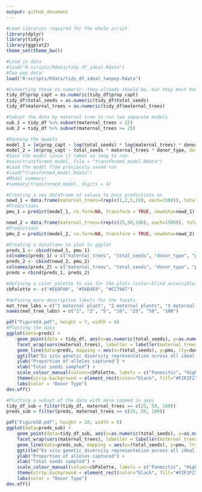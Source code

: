 ```yaml
---
output: github_document
---
```


```r
#Load libraries required for the whole script
library(dplyr)
library(tidyr)
library(ggplot2)
theme_set(theme_bw())

#Load in data 
#load("R-scripts/Rdata/tidy_df_ideal.Rdata")
#Two pop data:
load("R-scripts/Rdata/tidy_df_ideal_twopop.Rdata")
```

```r
#Converting these to numeric--they already should be, but they must have been converted accidentally when making the matrix a dataframe, etc...
tidy_df$prop_capt = as.numeric(tidy_df$prop_capt)
tidy_df$total_seeds = as.numeric(tidy_df$total_seeds)
tidy_df$maternal_trees = as.numeric(tidy_df$maternal_trees)

#Subset the data by maternal tree to run two separate models 
sub_1 = tidy_df %>% subset(maternal_trees < 25)
sub_2 = tidy_df %>% subset(maternal_trees >= 25)

#Running the models
model_1 = lm(prop_capt ~ log(total_seeds) * log(maternal_trees) * donor_type, data = sub_1)
model_2 = lm(prop_capt ~ total_seeds * maternal_trees * donor_type, data = sub_2)
#Save the model since it takes so long to run
#save(transformed_model, file = "transformed_model.Rdata")
#Load the model from previously saved run
#load("transformed_model.Rdata")
#Model summary! 
#summary(transformed_model, digits = 4)
```

```r
#Creating a new dataframe of values to base predictions on 
newd_1 = data.frame(maternal_trees=(rep(c(1,2,5,10), each=1500)), total_seeds=rep(seq(1,500,1),12), donor_type=factor(rep((rep(c("all_eligible", "all_same", "skewed"), each=500)), 4)))
#Predictions 
pmu_1 = predict(model_1, re.form=NA, transform = TRUE, newdata=newd_1)

newd_2 = data.frame(maternal_trees=(rep(c(25,50,100), each=1500)), total_seeds=rep(seq(1,500,1),9), donor_type=factor(rep((rep(c("all_eligible", "all_same", "skewed"), each=500)), 3)))
#Predictions 
pmu_2 = predict(model_2, re.form=NA, transform = TRUE, newdata=newd_2)

#Creating a dataframe to plot in ggplot 
preds_1 <- cbind(newd_1, pmu_1)
colnames(preds_1) = c("maternal_trees", "total_seeds", "donor_type", "pmu")
preds_2 <- cbind(newd_2, pmu_2)
colnames(preds_2) = c("maternal_trees", "total_seeds", "donor_type", "pmu")
preds = rbind(preds_1, preds_2)

#defining a color palette to use for the plots (color-blind accessible)
cbPalette <- c("#E69F00", "#56B4E9", "#CC79A7")

#defining more descriptive labels for the facets 
mat_tree_labs = c("1 maternal plant", "2 maternal plants", "5 maternal plants", "10 maternal plants", "25 maternal plants", "50 maternal plants", "100 maternal plants")
names(mat_tree_labs) = c("1", "2", "5", "10", "25", "50", "100") 

pdf("FigureS4.pdf", height = 7, width = 8)
#Plotting the data
ggplot(data=preds) +
    geom_point(data = tidy_df, aes(x=as.numeric(total_seeds), y=as.numeric(prop_capt), color=donor_type), alpha=0.25) +
    facet_wrap(vars(maternal_trees), labeller = labeller(maternal_trees = mat_tree_labs)) +
    geom_line(data=preds, mapping = aes(x=(total_seeds), y=pmu, lty=donor_type), show.legend=F) +
    ggtitle("Ex situ genetic diversity representation across all ideal sampling scenarios") +
    ylab("Proportion of alleles captured") +
    xlab("Total seeds sampled") +
    scale_colour_manual(values=cbPalette, labels = c("Panmictic", "Highly limited", "Limited")) + 
    theme(strip.background = element_rect(color="black", fill="#F2F2F2", linetype="solid")) +
    labs(color = "Donor Type")
dev.off()
```

```r
#Plotting a subset of the data with more zoomed in axes
tidy_df_sub = filter(tidy_df, maternal_trees == c(25, 50, 100))
preds_sub = filter(preds, maternal_trees == c(25, 50, 100))

pdf("FigureS0.pdf", height = 10, width = 8)
ggplot(data=preds_sub) +
    geom_point(data=tidy_df_sub, aes(x=as.numeric(total_seeds), y=as.numeric(prop_capt), color=donor_type), alpha=0.25) + 
    facet_wrap(vars(maternal_trees), labeller = labeller(maternal_trees = mat_tree_labs), ncol=1) +
    geom_line(data=preds_sub, mapping = aes(x=(total_seeds), y=pmu, lty=donor_type), show.legend=F) +
    ggtitle("Ex situ genetic diversity representation across all ideal sampling scenarios") +
    ylab("Proportion of alleles captured") +
    xlab("Total seeds sampled") +
    scale_colour_manual(values=cbPalette, labels = c("Panmictic", "Highly limited", "Limited")) + 
    theme(strip.background = element_rect(color="black", fill="#F2F2F2", linetype="solid")) +
    labs(color = "Donor Type")
dev.off()
```
